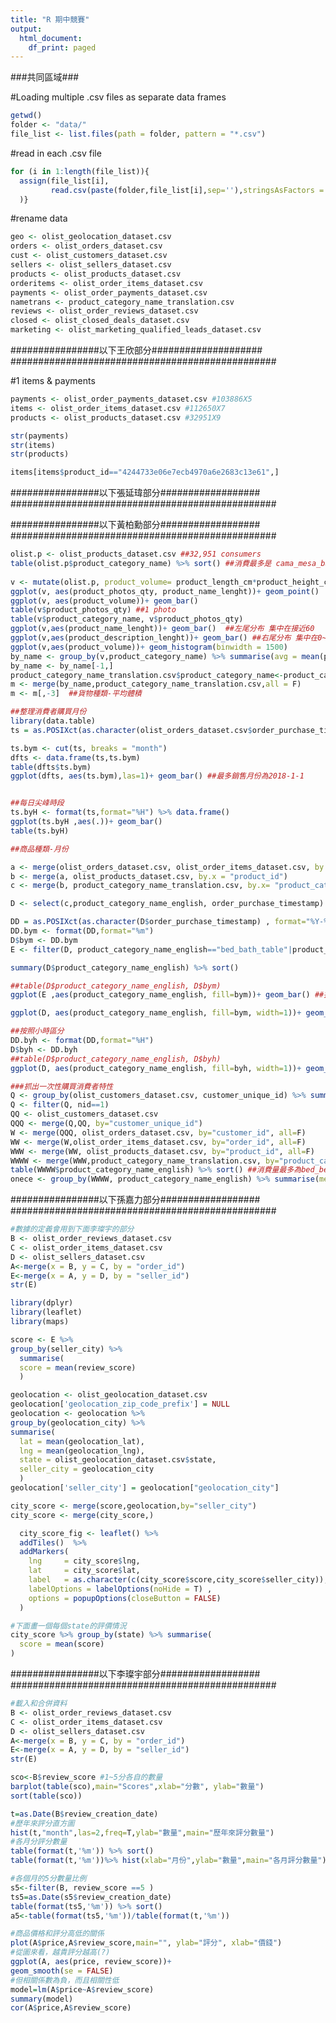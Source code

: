 ```yaml
---
title: "R 期中競賽"
output:
  html_document:
    df_print: paged
---
```

###共同區域###

#Loading multiple .csv files as separate data frames
```r
getwd()
folder <- "data/"
file_list <- list.files(path = folder, pattern = "*.csv")
```

#read in each .csv file 
```r
for (i in 1:length(file_list)){
  assign(file_list[i],
         read.csv(paste(folder,file_list[i],sep=''),stringsAsFactors = F)
  )}
```

#rename data
```r
geo <- olist_geolocation_dataset.csv
orders <- olist_orders_dataset.csv
cust <- olist_customers_dataset.csv
sellers <- olist_sellers_dataset.csv
products <- olist_products_dataset.csv
orderitems <- olist_order_items_dataset.csv
payments <- olist_order_payments_dataset.csv
nametrans <- product_category_name_translation.csv
reviews <- olist_order_reviews_dataset.csv
closed <- olist_closed_deals_dataset.csv
marketing <- olist_marketing_qualified_leads_dataset.csv
```


################################################
################以下王欣部分####################
################################################

#1 items & payments
```r
payments <- olist_order_payments_dataset.csv #103886X5
items <- olist_order_items_dataset.csv #112650X7
products <- olist_products_dataset.csv #32951X9
```

```r
str(payments)
str(items)
str(products)
```

```r
items[items$product_id=="4244733e06e7ecb4970a6e2683c13e61",]

```

################################################
################以下張延瑋部分##################
################################################

################################################
################以下黃柏勳部分##################
################################################

```r
olist.p <- olist_products_dataset.csv ##32,951 consumers
table(olist.p$product_category_name) %>% sort() ##消費最多是 cama_mesa_banho 3029
 
v <- mutate(olist.p, product_volume= product_length_cm*product_height_cm*product_width_cm)
ggplot(v, aes(product_photos_qty, product_name_lenght))+ geom_point()
ggplot(v, aes(product_volume))+ geom_bar()
table(v$product_photos_qty) ##1 photo
table(v$product_category_name, v$product_photos_qty)
ggplot(v,aes(product_name_lenght))+ geom_bar()  ##左尾分布 集中在接近60
ggplot(v,aes(product_description_lenght))+ geom_bar() ##右尾分布 集中在0~1000
ggplot(v,aes(product_volume))+ geom_histogram(binwidth = 1500)
by_name <- group_by(v,product_category_name) %>% summarise(avg = mean(product_volume)) %>% as.data.frame() ##貨物平均體積
by_name <- by_name[-1,]
product_category_name_translation.csv$product_category_name<-product_category_name_translation.csv$嚜穆roduct_category_name
m <- merge(by_name,product_category_name_translation.csv,all = F)
m <- m[,-3]  ##貨物種類-平均體積
```

```r
##整理消費者購買月份
library(data.table)
ts = as.POSIXct(as.character(olist_orders_dataset.csv$order_purchase_timestamp) , format="%Y-%m-%d %T")

ts.bym <- cut(ts, breaks = "month")
dfts <- data.frame(ts,ts.bym)
table(dfts$ts.bym)
ggplot(dfts, aes(ts.bym),las=1)+ geom_bar() ##最多銷售月份為2018-1-1


##每日尖峰時段
ts.byH <- format(ts,format="%H") %>% data.frame()
ggplot(ts.byH ,aes(.))+ geom_bar()
table(ts.byH)
```


```r
##商品種類-月份

a <- merge(olist_orders_dataset.csv, olist_order_items_dataset.csv, by.x = "order_id")
b <- merge(a, olist_products_dataset.csv, by.x = "product_id")
c <- merge(b, product_category_name_translation.csv, by.x= "product_category_name")

D <- select(c,product_category_name_english, order_purchase_timestamp)

DD = as.POSIXct(as.character(D$order_purchase_timestamp) , format="%Y-%m-%d %T")
DD.bym <- format(DD,format="%m")
D$bym <- DD.bym
E <- filter(D, product_category_name_english=="bed_bath_table"|product_category_name_english=="health_beauty"|product_category_name_english=="sports_leisure"|product_category_name_english=="furniture_decor"|product_category_name_english=="computers_accessories"|product_category_name_english=="housewares" )

summary(D$product_category_name_english) %>% sort()

##table(D$product_category_name_english, D$bym)
ggplot(E ,aes(product_category_name_english, fill=bym))+ geom_bar() ##抓出銷售量最高的六種商品做每個月分的比例圖

ggplot(D, aes(product_category_name_english, fill=bym, width=1))+ geom_bar()+coord_flip()  ##每種商品每個月分的銷售狀況

##按照小時區分
DD.byh <- format(DD,format="%H")
D$byh <- DD.byh
##table(D$product_category_name_english, D$byh)
ggplot(D, aes(product_category_name_english, fill=byh, width=1))+ geom_bar()+coord_flip()##按照時間點的銷售量
```


```r
###抓出一次性購買消費者特性
Q <- group_by(olist_customers_dataset.csv, customer_unique_id) %>% summarise(nid=n())
Q <- filter(Q, nid==1) 
QQ <- olist_customers_dataset.csv
QQQ <- merge(Q,QQ, by="customer_unique_id")
W <- merge(QQQ, olist_orders_dataset.csv, by="customer_id", all=F)
WW <- merge(W,olist_order_items_dataset.csv, by="order_id", all=F)
WWW <- merge(WW, olist_products_dataset.csv, by="product_id", all=F)
WWWW <- merge(WWW,product_category_name_translation.csv, by="product_category_name", all = F)
table(WWWW$product_category_name_english) %>% sort() ##消費量最多為bed_beath
onece <- group_by(WWWW, product_category_name_english) %>% summarise(mean=mean(price), sum=sum(price))##平均消費額最多為computers與總消費最多為health_beauty
```

################################################
################以下孫嘉力部分##################
################################################
```r
#數據的定義會用到下面李璨宇的部分
B <- olist_order_reviews_dataset.csv
C <- olist_order_items_dataset.csv
D <- olist_sellers_dataset.csv
A<-merge(x = B, y = C, by = "order_id")
E<-merge(x = A, y = D, by = "seller_id")
str(E)

library(dplyr)
library(leaflet)
library(maps)

score <- E %>%
group_by(seller_city) %>% 
  summarise(
  score = mean(review_score)
  ) 

geolocation <- olist_geolocation_dataset.csv
geolocation['geolocation_zip_code_prefix'] = NULL
geolocation <- geolocation %>% 
group_by(geolocation_city) %>% 
summarise(
  lat = mean(geolocation_lat),
  lng = mean(geolocation_lng),
  state = olist_geolocation_dataset.csv$state,
  seller_city = geolocation_city
  )
geolocation['seller_city'] = geolocation["geolocation_city"]

city_score <- merge(score,geolocation,by="seller_city")
city_score <- merge(city_score,)

  city_score_fig <- leaflet() %>% 
  addTiles()  %>%
  addMarkers(
    lng     = city_score$lng,
    lat     = city_score$lat,
    label   = as.character(c(city_score$score,city_score$seller_city)),
    labelOptions = labelOptions(noHide = T) ,
    options = popupOptions(closeButton = FALSE)
  )

#下面畫一個每個state的評價情況
city_score %>% group_by(state) %>% summarise(
  score = mean(score)
)
```

################################################
################以下李璨宇部分##################
################################################

```r
#載入和合併資料
B <- olist_order_reviews_dataset.csv
C <- olist_order_items_dataset.csv
D <- olist_sellers_dataset.csv
A<-merge(x = B, y = C, by = "order_id")
E<-merge(x = A, y = D, by = "seller_id")
str(E)
```

```r
sco<-B$review_score #1~5分各自的數量
barplot(table(sco),main="Scores",xlab="分數", ylab="數量")
sort(table(sco))
```

```r
t=as.Date(B$review_creation_date)
#歷年來評分直方圖
hist(t,"month",las=2,freq=T,ylab="數量",main="歷年來評分數量")
#各月分評分數量
table(format(t,'%m')) %>% sort()
table(format(t,'%m'))%>% hist(xlab="月份",ylab="數量",main="各月評分數量")

#各個月的5分數量比例
s5<-filter(B, review_score ==5 )
ts5=as.Date(s5$review_creation_date)
table(format(ts5,'%m')) %>% sort()
a5<-table(format(ts5,'%m'))/table(format(t,'%m'))
```

```r
#商品價格和評分高低的關係
plot(A$price,A$review_score,main="", ylab="評分", xlab="價錢")
#從圖來看，越貴評分越高(?)
ggplot(A, aes(price, review_score))+
geom_smooth(se = FALSE) 
#但相關係數為負，而且相關性低
model=lm(A$price~A$review_score) 
summary(model)
cor(A$price,A$review_score)
```